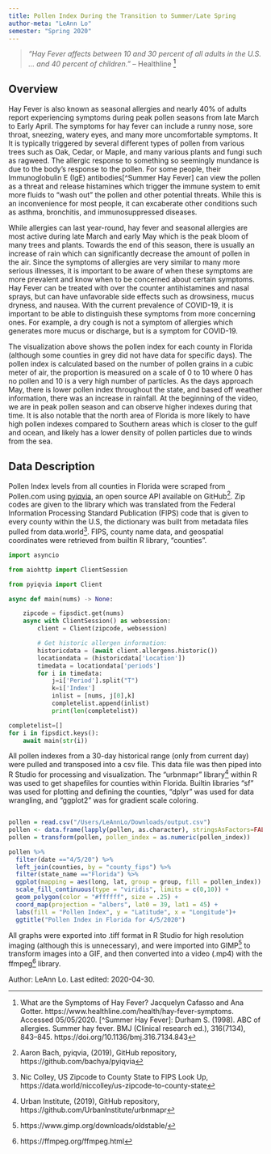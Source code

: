 ```yaml
---
title: Pollen Index During the Transition to Summer/Late Spring
author-meta: "LeAnn Lo"
semester: "Spring 2020"
---
```


<!-- VIDEO ON LOOP: see styles.css for formatting -->
<div class="video-wrapper">
</div>

> *"Hay Fever affects between 10 and 30 percent of all adults in the U.S. ... and 40 percent of children."* -- Healthline [^healthline]

## Overview
Hay Fever is also known as seasonal allergies and nearly 40% of adults report experiencing symptoms during peak pollen seasons from late March to Early April. The symptoms for hay fever can include a runny nose, sore throat, sneezing, watery eyes, and many more uncomfortable symptoms. It It is typically triggered by several different types of pollen from various trees such as Oak, Cedar, or Maple, and many various plants and fungi such as ragweed. The allergic response to something so seemingly mundance is due to the body's response to the pollen. For some people, their Immunoglobulin E (IgE) antibodies[^Summer Hay Fever] can view the pollen as a threat and release histamines which trigger the immune system to emit more fluids to "wash out" the pollen and other potential threats. While this is an inconvenience for most people, it can excaberate other conditions such as asthma, bronchitis, and immunosuppressed diseases.  

While allergies can last year-round, hay fever and seasonal allergies are most active during late March and early May which is the peak bloom of many trees and plants. Towards the end of this season, there is usually an increase of rain which can significantly decrease the amount of pollen in the air. Since the symptoms of allergies are very similar to many more serious illnesses, it is important to be aware of when these symptoms are more prevalent and know when to be concerned about certain symptoms. Hay Fever can be treated with over the counter antihistamines and nasal sprays, but can have unfavorable side effects such as drowsiness, mucus dryness, and nausea. With the current prevalence of COVID-19, it is important to be able to distinguish these symptoms from more concerning ones. For example, a dry cough is not a symptom of allergies which generates more mucus or discharge, but is a symptom for COVID-19.

The visualization above shows the pollen index for each county in Florida (although some counties in grey did not have data for specific days). The pollen index is calculated based on the number of pollen grains in a cubic meter of air, the proportion is measured on a scale of 0 to 10 where 0 has no pollen and 10 is a very high number of particles. As the days approach May, there is lower pollen index throughout the state, and based off weather information, there was an increase in rainfall. At the beginning of the video, we are in peak pollen season and can observe higher indexes during that time. It is also notable that the north area of Florida is more likely to have high pollen indexes compared to Southern areas which is closer to the gulf and ocean, and likely has a lower density of pollen particles due to winds from the sea.

## Data Description
Pollen Index levels from all counties in Florida were scraped from Pollen.com using [pyiqvia](https://github.com/bachya/pyiqvia), an open source API available on GitHub[^pyiqvia]. Zip codes are given to the library which was translated from the Federal Information Processing Standard Publication (FIPS) code that is given to every county within the U.S, the dictionary was built from metadata files pulled from data.world[^FIPSdata]. FIPS, county name data, and geospatial coordinates were retrieved from builtin R library, "counties".

```python
import asyncio

from aiohttp import ClientSession

from pyiqvia import Client

async def main(nums) -> None:

    zipcode = fipsdict.get(nums)
    async with ClientSession() as websession:
        client = Client(zipcode, websession)

        # Get historic allergen information:
        historicdata = (await client.allergens.historic())
        locationdata = (historicdata['Location'])
        timedata = locationdata['periods']
        for i in timedata:
            j=i['Period'].split("T")
            k=i['Index']
            inlist = [nums, j[0],k]
            completelist.append(inlist)
            print(len(completelist))

completelist=[]
for i in fipsdict.keys():
    await main(str(i))
```

All pollen indexes from a 30-day historical range (only from current day) were pulled and transposed into a csv file. This data file was then piped into R Studio for processing and visualization. The "urbnmapr" library[^urbnmapr] within R was used to get shapefiles for counties within Florida. Builtin libraries "sf" was used for plotting and defining the counties, "dplyr" was used for data wrangling, and "ggplot2" was for gradient scale coloring.

```R

pollen = read.csv("/Users/LeAnnLo/Downloads/output.csv")
pollen <- data.frame(lapply(pollen, as.character), stringsAsFactors=FALSE)
pollen = transform(pollen, pollen_index = as.numeric(pollen_index))

pollen %>% 
  filter(date =="4/5/20") %>% 
  left_join(counties, by = "county_fips") %>% 
  filter(state_name =="Florida") %>% 
  ggplot(mapping = aes(long, lat, group = group, fill = pollen_index)) +
  scale_fill_continuous(type = "viridis", limits = c(0,10)) +
  geom_polygon(color = "#ffffff", size = .25) +
  coord_map(projection = "albers", lat0 = 39, lat1 = 45) +
  labs(fill = "Pollen Index", y = "Latitude", x = "Longitude")+
  ggtitle("Pollen Index in Florida for 4/5/2020")

```

All graphs were exported into .tiff format in R Studio for high resolution imaging (although this is unnecessary), and were imported into GIMP[^GIMP] to transform images into a GIF, and then converted into a video (.mp4) with the ffmpeg[^ffmpeg] library.


<div class="credit-line">
Author: LeAnn Lo.
Last edited: 2020-04-30.
</div>


[^healthline]: What are the Symptoms of Hay Fever? Jacquelyn Cafasso and Ana Gotter. https://www.healthline.com/health/hay-fever-symptoms. Accessed 05/05/2020.
[^Summer Hay Fever]: Durham S. (1998). ABC of allergies. Summer hay fever. BMJ (Clinical research ed.), 316(7134), 843–845. https://doi.org/10.1136/bmj.316.7134.843
[^python]: Python. Copyright (C) 2001--2019. Python Software Foundation. Accessed 2020-04-30. Online: https://www.python.org/
[^pyiqvia]: Aaron Bach, pyiqvia, (2019), GitHub repository, https://github.com/bachya/pyiqvia
[^FIPSdata]: Nic Colley, US Zipcode to County State to FIPS Look Up, https://data.world/niccolley/us-zipcode-to-county-state
[^urbnmapr]: Urban Institute, (2019), GitHub repository, https://github.com/UrbanInstitute/urbnmapr
[^GIMP]: https://www.gimp.org/downloads/oldstable/
[^ffmpeg]: https://ffmpeg.org/ffmpeg.html

